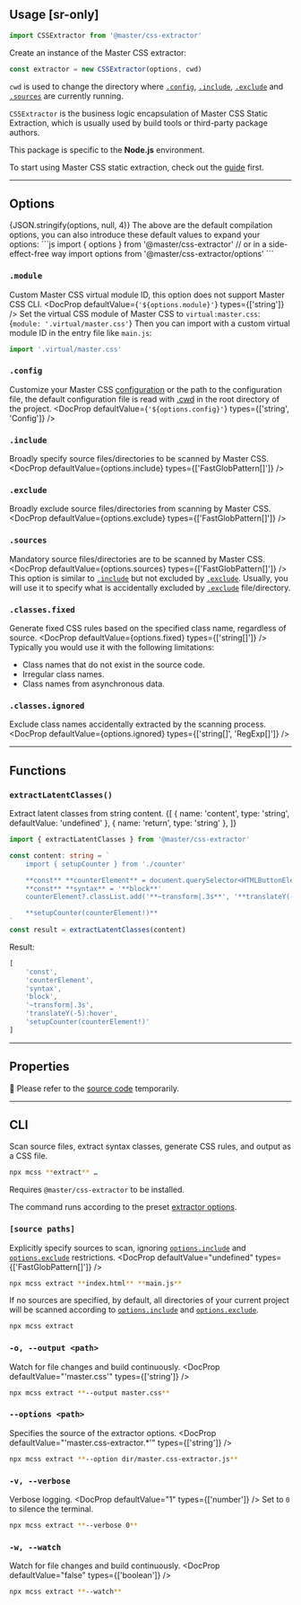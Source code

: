 ## Usage [sr-only]

```js
import CSSExtractor from '@master/css-extractor'
```
Create an instance of the Master CSS extractor:
```js
const extractor = new CSSExtractor(options, cwd)
```

`cwd` is used to change the directory where [`.config`](#config), [`.include`](#include), [`.exclude`](#exclude) and [`.sources`](#sources) are currently running.

`CSSExtractor` is the business logic encapsulation of Master CSS Static Extraction, which is usually used by build tools or third-party package authors.

This package is specific to the **Node.js** environment.

To start using Master CSS static extraction, check out the [guide](http://localhost:3000/docs/installation) first.


---


## Options
<OptionsCodes cli vite webpack>
    {JSON.stringify(options, null, 4)}
</OptionsCodes>
The above are the default compilation options, you can also introduce these default values to expand your options:
```js
import { options } from '@master/css-extractor'
// or in a side-effect-free way
import options from '@master/css-extractor/options'
```

### `.module`
Custom Master CSS virtual module ID, this option does not support Master CSS CLI.
<DocProp defaultValue={`'${options.module}'`} types={['string']} />
Set the virtual CSS module of Master CSS to `virtual:master.css`:
<OptionsCodes vite webpack addLines={[1]} number>
    {`
        module: '.virtual/master.css'
    `}
</OptionsCodes>
Then you can import with a custom virtual module ID in the entry file like `main.js`:
```js name=main.js
import '.virtual/master.css'
```

### `.config`
Customize your Master CSS [configuration](/docs/configuration) or the path to the configuration file, the default configuration file is read with [.cwd](#cwd) in the root directory of the project.
<DocProp defaultValue={`'${options.config}'`} types={['string', 'Config']} />

### `.include`
Broadly specify source files/directories to be scanned by Master CSS.
<DocProp defaultValue={options.include} types={['FastGlobPattern[]']} />

### `.exclude`
Broadly exclude source files/directories from scanning by Master CSS.
<DocProp defaultValue={options.exclude} types={['FastGlobPattern[]']} />

### `.sources`
Mandatory source files/directories are to be scanned by Master CSS.
<DocProp defaultValue={options.sources} types={['FastGlobPattern[]']} />
This option is similar to [`.include`](#include) but not excluded by [`.exclude`](#exclude). Usually, you will use it to specify what is accidentally excluded by [`.exclude`](#exclude) file/directory.

### `.classes.fixed`
Generate fixed CSS rules based on the specified class name, regardless of source.
<DocProp defaultValue={options.fixed} types={['string[]']} />
Typically you would use it with the following limitations:
- Class names that do not exist in the source code.
- Irregular class names.
- Class names from asynchronous data.

### `.classes.ignored`
Exclude class names accidentally extracted by the scanning process.
<DocProp defaultValue={options.ignored} types={['string[]', 'RegExp[]']} />

---

## Functions

### `extractLatentClasses()`
Extract latent classes from string content.
<DocFn>
    {[
        { name: 'content', type: 'string', defaultValue: 'undefined' },
        { name: 'return', type: 'string' },
    ]}
</DocFn>
```ts
import { extractLatentClasses } from '@master/css-extractor'

const content: string = `
    import { setupCounter } from './counter'

    **const** **counterElement** = document.querySelector<HTMLButtonElement>('#counter')
    **const** **syntax** = '**block**'
    counterElement?.classList.add('**~transform|.3s**', '**translateY(-5):hover**', **syntax**)

    **setupCounter(counterElement!)**
`
const result = extractLatentClasses(content)
```
Result:
```js
[
    'const',
    'counterElement',
    'syntax',
    'block',
    '~transform|.3s',
    'translateY(-5):hover',
    'setupCounter(counterElement!)'
]
```

---

## Properties
🚧 Please refer to the [source code](https://github.com/master-co/css/blob/dev/rc/packages/extractor/src/core.ts) temporarily.

---

## CLI
Scan source files, extract syntax classes, generate CSS rules, and output as a CSS file.
```bash name=Terminal
npx mcss **extract** …
```
Requires `@master/css-extractor` to be installed.

The command runs according to the preset [extractor options](#options).

### `[source paths]`
Explicitly specify sources to scan, ignoring [`options.include`](/docs/extractor#include) and [`options.exclude`](/docs/extractor#exclude) restrictions.
<DocProp defaultValue="undefined" types={['FastGlobPattern[]']} />
```bash name=Terminal
npx mcss extract **index.html** **main.js**
```
If no sources are specified, by default, all directories of your current project will be scanned according to [`options.include`](/docs/extractor#include) and [`options.exclude`](/docs/extractor#exclude).
```bash name=Terminal
npx mcss extract
```

### `-o, --output <path>`
Watch for file changes and build continuously.
<DocProp defaultValue="'master.css'" types={['string']} />
```bash name=Terminal
npx mcss extract **--output master.css**
```

### `--options <path>`
Specifies the source of the extractor options.
<DocProp defaultValue="'master.css-extractor.*'" types={['string']} />
```bash name=Terminal
npx mcss extract **--option dir/master.css-extractor.js**
```

### `-v, --verbose`
Verbose logging.
<DocProp defaultValue="1" types={['number']} />
Set to `0` to silence the terminal.
```bash name=Terminal
npx mcss extract **--verbose 0**
```

### `-w, --watch`
Watch for file changes and build continuously.
<DocProp defaultValue="false" types={['boolean']} />
```bash name=Terminal
npx mcss extract **--watch**
```